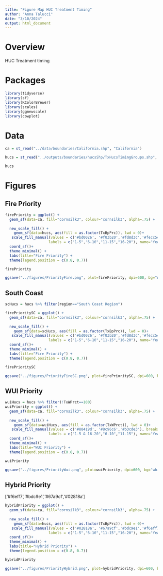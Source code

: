 ```yaml
---
title: "Figure Map HUC Treatment Timing"
author: "Anna Talucci"
date: "3/10/2024"
output: html_document
---
```


# Overview
HUC Treatment timing

# Packages
```r
library(tidyverse)
library(sf)
library(RColorBrewer)
library(scales)
library(ggnewscale)
library(cowplot)

```

# Data

```r
ca = st_read("../data/boundaries/California.shp", "California")
```

```r
hucs = st_read("../outputs/boundaries/hucsShp/TxHucsTimingGroups.shp", "TxHucsTimingGroups")
```

```r
hucs
```
# Figures

## Fire Priority

```r
firePriority = ggplot() +
  geom_sf(data=ca, fill="cornsilk3", colour="cornsilk3", alpha=.75) +
  
  new_scale_fill() +
    geom_sf(data=hucs, aes(fill = as.factor(TxBpPrc)), lwd = 0)+
   scale_fill_manual(values = c('#bd0026', '#f03b20','#fd8d3c','#fecc5c'), breaks = c("25","50","75","100"),
                    labels = c("1-5","6-10","11-15","16-20"), name="Years") +
  coord_sf()+
  theme_minimal() + 
  labs(title="Fire Priority") +
  theme(legend.position = c(0.8, 0.7))

firePriority
```
```r
ggsave("../figures/PriorityFire.png", plot=firePriority, dpi=600, bg="white")
```

## South Coast
```r
scHucs = hucs %>% filter(region=="South Coast Region")
```




```r
firePrioritySC = ggplot() +
  geom_sf(data=ca, fill="cornsilk3", colour="cornsilk3", alpha=.75) +
  
  new_scale_fill() +
    geom_sf(data=scHucs, aes(fill = as.factor(TxBpPrc)), lwd = 0)+
   scale_fill_manual(values = c('#bd0026', '#f03b20','#fd8d3c','#fecc5c'), breaks = c("25","50","75","100"),
                    labels = c("1-5","6-10","11-15","16-20"), name="Years") +
  coord_sf()+
  theme_minimal() + 
  labs(title="Fire Priority") +
  theme(legend.position = c(0.8, 0.7))

firePrioritySC
```

```r
ggsave("../figures/PriorityFireSC.png", plot=firePrioritySC, dpi=600, bg="white")
```

## WUI Priority

```r
wuiHucs = hucs %>% filter(!TxWPrct==100)
wuiPriority = ggplot() +
  geom_sf(data=ca, fill="cornsilk3", colour="cornsilk3", alpha=.75) +
  
  new_scale_fill() +
    geom_sf(data=wuiHucs, aes(fill = as.factor(TxWPrct)), lwd = 0)+
   scale_fill_manual(values = c('#88419d', '#8c96c6','#b3cde3'), breaks = c("25","50","75"),
                    labels = c("1-5 & 16-20","6-10","11-15"), name="Years") +
  coord_sf()+
  theme_minimal() + 
  labs(title="WUI Priority") +
  theme(legend.position = c(0.8, 0.7))

wuiPriority
```

```r
ggsave("../figures/PriorityWui.png", plot=wuiPriority, dpi=600, bg="white")
```

## Hybrid Priority

['#f6eff7','#bdc9e1','#67a9cf','#02818a']
```r
hybridPriority = ggplot() +
  geom_sf(data=ca, fill="cornsilk3", colour="cornsilk3", alpha=.75) +
  
  new_scale_fill() +
    geom_sf(data=hucs, aes(fill = as.factor(TxBpPrc)), lwd = 0)+
   scale_fill_manual(values = c('#02818a', '#67a9cf','#bdc9e1','#f6eff7'), breaks = c("25","50","75","100"),
                    labels = c("1-5","6-10","11-15","16-20"), name="Years") +
  coord_sf()+
  theme_minimal() + 
  labs(title="Hybrid Priority") +
  theme(legend.position = c(0.8, 0.7))

hybridPriority
```

```r
ggsave("../figures/PriorityHybrid.png", plot=hybridPriority, dpi=600, bg="white")
```
